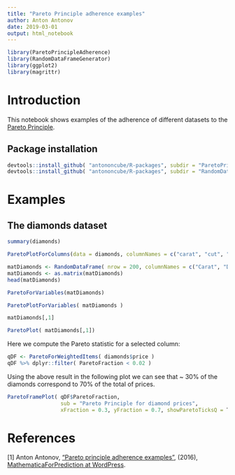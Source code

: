 ```yaml
---
title: "Pareto Principle adherence examples"
author: Anton Antonov
date: 2019-03-01
output: html_notebook
---
```


```r
library(ParetoPrincipleAdherence)
library(RandomDataFrameGenerator)
library(ggplot2)
library(magrittr)
```

# Introduction

This notebook shows examples of the adherence of different datasets to the [Pareto Principle](https://en.wikipedia.org/wiki/Pareto_principle).

## Package installation

```r
devtools::install_github( "antononcube/R-packages", subdir = "ParetoPrincipleAdherence")
devtools::install_github( "antononcube/R-packages", subdir = "RandomDataFrameGenerator")
```

# Examples


## The diamonds dataset


```r
summary(diamonds)
```

```r
ParetoPlotForColumns(data = diamonds, columnNames = c("carat", "cut", "color", "clarity", "price"), normalizeQ = F, scales = "free", nrow = 2 )
```

```r
matDiamonds <- RandomDataFrame( nrow = 200, columnNames = c("Carat", "Depth", "Table"), generators = list( function(n) {res <- rnorm(n, 1, 0.6); ifelse(res < 0.1, 0.1, res)}, function(n) rnorm(n, 10, 2), function(n) rnorm(n, 50, 20) ) )
matDiamonds <- as.matrix(matDiamonds)
head(matDiamonds)
```

```r
ParetoForVariables(matDiamonds)
```

```r
ParetoPlotForVariables( matDiamonds )
```

```r
matDiamonds[,1]
```

```r
ParetoPlot( matDiamonds[,1])
```

Here we compute the Pareto statistic for a selected column:

```r
qDF <- ParetoForWeightedItems( diamonds$price )
qDF %>% dplyr::filter( ParetoFraction < 0.02 )
```

Using the above result in the following plot we can see 
that ~ 30% of the diamonds correspond to 70% of the total of prices.

```r
ParetoFramePlot( qDF$ParetoFraction, 
                 sub = "Pareto Principle for diamond prices", 
                 xFraction = 0.3, yFraction = 0.7, showParetoTicksQ = T )
```


# References

\[1\] Anton Antonov, 
["Pareto principle adherence examples"](https://mathematicaforprediction.wordpress.com/2016/11/17/pareto-principle-adherence-examples/), 
(2016),
[MathematicaForPrediction at WordPress](https://mathematicaforprediction.wordpress.com/).
